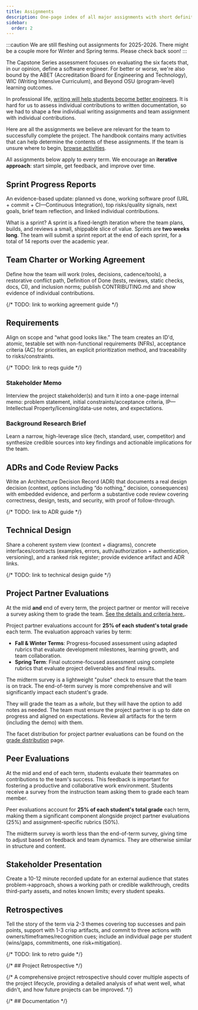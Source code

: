 ```yaml
---
title: Assignments
description: One-page index of all major assignments with short definitions, links to guides, activities, and grading.
sidebar:
  order: 2
---
```


:::caution
We are still fleshing out assignments for 2025-2026. There might be a couple more for Winter and Spring terms. Please check back soon!
:::

The Capstone Series assessment focuses on evaluating the six facets that, in our opinion, define a software engineer. For better or worse, we're also bound by the ABET (Accreditation Board for Engineering and Technology), WIC (Writing Intensive Curriculum), and Beyond OSU (program-level) learning outcomes.

In professional life, [writing will help students become better engineers](https://yieldcode.blog/post/why-engineers-should-write/). It is hard for us to assess individual contributions to written documentation, so we had to shape a few individual writing assignments and team assignment with individual contributions.

Here are all the assignments we believe are relevant for the team to successfully complete the project. The handbook contains many activities that can help determine the contents of these assignments. If the team is unsure where to begin, [browse activities](/activities/introduction/).

All assignments below apply to every term. We encourage an **iterative approach**: start simple, get feedback, and improve over time.

## Sprint Progress Reports

An evidence-based update: planned vs done, working software proof (URL + commit + CI—Continuous Integration), top risks/quality signals, next goals, brief team reflection, and linked individual contributions.

What is a sprint? A sprint is a fixed-length iteration where the team plans, builds, and reviews a small, shippable slice of value. Sprints are **two weeks long**. The team will submit a sprint report at the end of each sprint, for a total of 14 reports over the academic year.

## Team Charter or Working Agreement

Define how the team will work (roles, decisions, cadence/tools), a restorative conflict path, Definition of Done (tests, reviews, static checks, docs, CI), and inclusion norms; publish CONTRIBUTING.md and show evidence of individual contributions.

{/* TODO: link to working agreement guide */}

## Requirements

Align on scope and “what good looks like.” The team creates an ID'd, atomic, testable set with non-functional requirements (NFRs), acceptance criteria (AC) for priorities, an explicit prioritization method, and traceability to risks/constraints.

{/* TODO: link to reqs guide */}

### Stakeholder Memo

Interview the project stakeholder(s) and turn it into a one-page internal memo: problem statement, initial constraints/acceptance criteria, IP—Intellectual Property/licensing/data-use notes, and expectations.

### Background Research Brief

Learn a narrow, high-leverage slice (tech, standard, user, competitor) and synthesize credible sources into key findings and actionable implications for the team.

## ADRs and Code Review Packs

Write an Architecture Decision Record (ADR) that documents a real design decision (context, options including “do nothing,” decision, consequences) with embedded evidence, and perform a substantive code review covering correctness, design, tests, and security, with proof of follow-through.

{/* TODO: link to ADR guide */}

## Technical Design

Share a coherent system view (context + diagrams), concrete interfaces/contracts (examples, errors, auth/authorization + authentication, versioning), and a ranked risk register; provide evidence artifact and ADR links.

{/* TODO: link to technical design guide */}


## Project Partner Evaluations

At the mid **and** end of every term, the project partner or mentor will receive a survey asking them to grade the team. [See the details and criteria here.](/project-evaluation/project-partner-evaluation/).

Project partner evaluations account for **25% of each student's total grade** each term. The evaluation approach varies by term:

- **Fall & Winter Terms**: Progress-focused assessment using adapted rubrics that evaluate development milestones, learning growth, and team collaboration.
- **Spring Term**: Final outcome-focused assessment using complete rubrics that evaluate project deliverables and final results.

The midterm survey is a lightweight "pulse" check to ensure that the team is on track. The end-of-term survey is more comprehensive and will significantly impact each student's grade.

They will grade the team as a *whole*, but they will have the option to add notes as needed. The team must ensure the project partner is up to date on progress and aligned on expectations. Review all artifacts for the term (including the demo) with them.

The facet distribution for project partner evaluations can be found on the [grade distribution](/project-evaluation/breakdown/) page.

## Peer Evaluations

At the mid and end of each term, students evaluate their teammates on contributions to the team's success. This feedback is important for fostering a productive and collaborative work environment. Students receive a survey from the instruction team asking them to grade each team member.

Peer evaluations account for **25% of each student's total grade** each term, making them a significant component alongside project partner evaluations (25%) and assignment-specific rubrics (50%).

The midterm survey is worth less than the end-of-term survey, giving time to adjust based on feedback and team dynamics. They are otherwise similar in structure and content.

## Stakeholder Presentation

Create a 10-12 minute recorded update for an external audience that states problem→approach, shows a working path or credible walkthrough, credits third-party assets, and notes known limits; every student speaks.

## Retrospectives

Tell the story of the term via 2-3 themes covering top successes and pain points, support with 1-3 crisp artifacts, and commit to three actions with owners/timeframes/recognition cues; include an individual page per student (wins/gaps, commitments, one risk+mitigation).

{/* TODO: link to retro guide */}

{/* ## Project Retrospective */}

{/* A comprehensive project retrospective should cover multiple aspects of the project lifecycle, providing a detailed analysis of what went well, what didn't, and how future projects can be improved. */}

{/* ## Documentation */}
